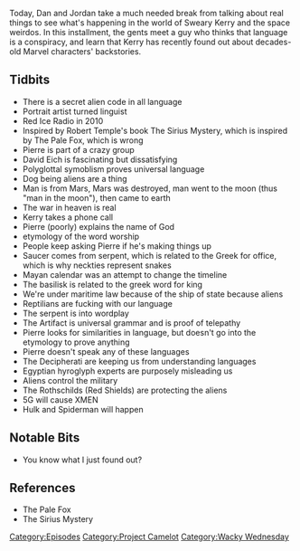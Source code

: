 {{DEFAULTSORT:
    #_EPISODE_0271:The Serpent Loves Word Games
}}{{Episode
    | title           = The Serpent Loves Word Games
    | caption         = [https://knowledgefight.libsyn.com/knowledge-fight-the-serpent-loves-word-games Listen to this episode on Libsyn]
    | episodeNumber   = 271
    | length          = 02:07:43
    | airDate         = March 4, 2019
    | episodeType     = [[:Category:Project Camelot|Project Camelot]], [[:Category:Wacky Wednesday|Wacky Wednesday]]
    | appearance      = [[Kerry Cassidy]], [[Pierre Sabak]], [[Robert Temple]], [[Andrija Puharich]], [[Uri Gellar]], [[David Eich]], [[Isaac Asimov]]
    | previousEpisode = [[270: The Rogan Return]]
    | nextEpisode     = [[272: December 20, 2012]]
}}

{{Stub}}

Today, Dan and Jordan take a much needed break from talking about real things to see what's happening in the world of Sweary Kerry and the space weirdos. In this installment, the gents meet a guy who thinks that language is a conspiracy, and learn that Kerry has recently found out about decades-old Marvel characters' backstories.

==Tidbits==

*There is a secret alien code in all language
*Portrait artist turned linguist
*Red Ice Radio in 2010
*Inspired by Robert Temple's book The Sirius Mystery, which is inspired by The Pale Fox, which is wrong
*Pierre is part of a crazy group
*David Eich is fascinating but dissatisfying
*Polyglottal symoblism proves universal language
*Dog being aliens are a thing
*Man is from Mars, Mars was destroyed, man went to the moon (thus "man in the moon"), then came to earth
*The war in heaven is real
*Kerry takes a phone call
*Pierre (poorly) explains the name of God
*etymology of the word worship
*People keep asking Pierre if he's making things up
*Saucer comes from serpent, which is related to the Greek for office, which is why neckties represent snakes
*Mayan calendar was an attempt to change the timeline
*The basilisk is related to the greek word for king
*We're under maritime law because of the ship of state because aliens
*Reptilians are fucking with our language
*The serpent is into wordplay
*The Artifact is universal grammar and is proof of telepathy
*Pierre looks for similarities in language, but doesn't go into the etymology to prove anything
*Pierre doesn't speak any of these languages
*The Decipherati are keeping us from understanding languages
*Egyptian hyroglyph experts are purposely misleading us
*Aliens control the military
*The Rothschilds (Red Shields) are protecting the aliens
*5G will cause XMEN
*Hulk and Spiderman will happen

==Notable Bits==

*You know what I just found out?

==References==

*The Pale Fox
*The Sirius Mystery

[[Category:Episodes]]
[[Category:Project Camelot]]
[[Category:Wacky Wednesday]]